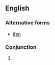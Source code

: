 ==English==

===Alternative forms===
* [[ifen]]

===Conjunction===
{{en-con}}
# {{eye dialect of|if|lang=en}}